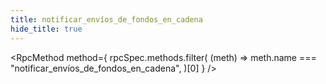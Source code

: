 ```yaml
---
title: notificar_envíos_de_fondos_en_cadena
hide_title: true
---
```



<RpcMethod
  method={
    rpcSpec.methods.filter(
      (meth) => meth.name === "notificar_envíos_de_fondos_en_cadena",
    )[0]
  }
/>
